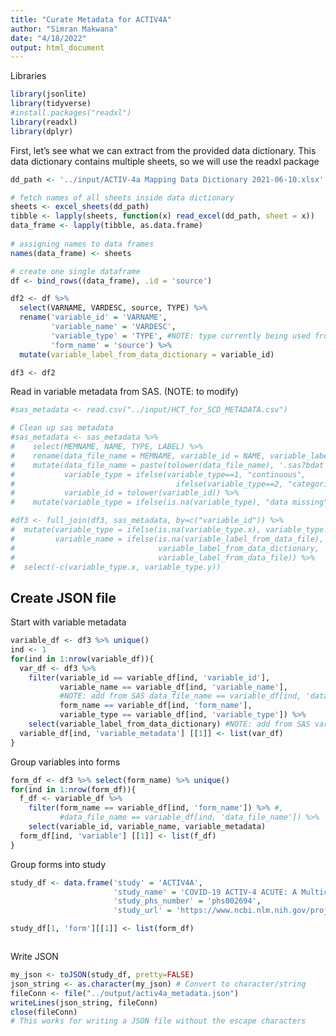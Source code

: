 ```yaml
---
title: "Curate Metadata for ACTIV4A"
author: "Simran Makwana"
date: "4/18/2022"
output: html_document
---
```


Libraries
```r
library(jsonlite)
library(tidyverse)
#install.packages("readxl")
library(readxl)
library(dplyr)
```

First, let's see what we can extract from the provided data dictionary.
This data dictionary contains multiple sheets, so we will use the readxl package
```r
dd_path <- '../input/ACTIV-4a Mapping Data Dictionary 2021-06-10.xlsx'

# fetch names of all sheets inside data dictionary
sheets <- excel_sheets(dd_path)
tibble <- lapply(sheets, function(x) read_excel(dd_path, sheet = x))
data_frame <- lapply(tibble, as.data.frame)
    
# assigning names to data frames
names(data_frame) <- sheets


```

```r
# create one single dataframe
df <- bind_rows((data_frame), .id = 'source')

df2 <- df %>% 
  select(VARNAME, VARDESC, source, TYPE) %>%
  rename('variable_id' = 'VARNAME',
         'variable_name' = 'VARDESC',
         'variable_type' = 'TYPE', #NOTE: type currently being used from data dictionary
         'form_name' = 'source') %>%
  mutate(variable_label_from_data_dictionary = variable_id)

df3 <- df2

```


Read in variable metadata from SAS. (NOTE: to modify)
```r
#sas_metadata <- read.csv("../input/HCT_for_SCD_METADATA.csv")

# Clean up sas metadata
#sas_metadata <- sas_metadata %>% 
#    select(MEMNAME, NAME, TYPE, LABEL) %>%
#    rename(data_file_name = MEMNAME, variable_id = NAME, variable_label_from_data_file = LABEL, variable_type = TYPE) #%>%
#    mutate(data_file_name = paste(tolower(data_file_name), '.sas7bdat', sep=''),
#           variable_type = ifelse(variable_type==1, "continuous",
#                                    ifelse(variable_type==2, "categorical", "data missing")),
#           variable_id = tolower(variable_id)) %>%
#    mutate(variable_type = ifelse(is.na(variable_type), "data missing", variable_type))

#df3 <- full_join(df3, sas_metadata, by=c("variable_id")) %>%
#  mutate(variable_type = ifelse(is.na(variable_type.x), variable_type.y, variable_type.x),
#         variable_name = ifelse(is.na(variable_label_from_data_file), 
#                                variable_label_from_data_dictionary, 
#                                variable_label_from_data_file)) %>%
#  select(-c(variable_type.x, variable_type.y)) 
```


## Create JSON file

Start with variable metadata
```r
    
variable_df <- df3 %>% unique() 
ind <- 1
for(ind in 1:nrow(variable_df)){
  var_df <- df3 %>%
    filter(variable_id == variable_df[ind, 'variable_id'],
           variable_name == variable_df[ind, 'variable_name'],
           #NOTE: add from SAS data_file_name == variable_df[ind, 'data_file_name'],
           form_name == variable_df[ind, 'form_name'],
           variable_type == variable_df[ind, 'variable_type']) %>%
    select(variable_label_from_data_dictionary) #NOTE: add from SAS variable_label_from_data_file)
  variable_df[ind, 'variable_metadata'] [[1]] <- list(var_df)
}
```

Group variables into forms
```r
form_df <- df3 %>% select(form_name) %>% unique()
for(ind in 1:nrow(form_df)){
  f_df <- variable_df %>%
    filter(form_name == variable_df[ind, 'form_name']) %>% #,
           #data_file_name == variable_df[ind, 'data_file_name']) %>%   ##NOTE: uncomment line when sas info is added
    select(variable_id, variable_name, variable_metadata)
  form_df[ind, 'variable'] [[1]] <- list(f_df)
}
```

Group forms into study
```r
study_df <- data.frame('study' = 'ACTIV4A', 
                       'study_name' = 'COVID-19 ACTIV-4 ACUTE: A Multicenter, Adaptive, Randomized Controlled Platform Trial of the Safety and Efficacy of Antithrombotic Strategies in Hospitalized Adults with COVID-19 (ACTIV4A)',
                       'study_phs_number' = 'phs002694', 
                       'study_url' = 'https://www.ncbi.nlm.nih.gov/projects/gap/cgi-bin/study.cgi?study_id=phs002694.v1.p1')

study_df[1, 'form'][[1]] <- list(form_df)



```

Write JSON

```r
my_json <- toJSON(study_df, pretty=FALSE)
json_string <- as.character(my_json) # Convert to character/string
fileConn <- file("../output/activ4a_metadata.json")
writeLines(json_string, fileConn)
close(fileConn)
# This works for writing a JSON file without the escape characters
```

